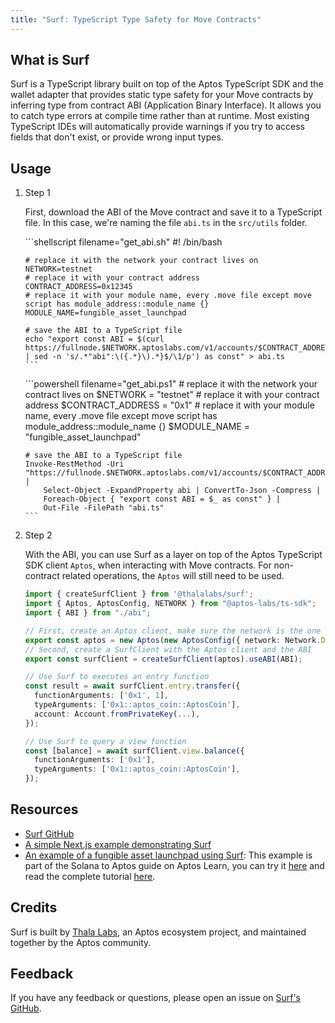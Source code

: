 ```yaml
---
title: "Surf: TypeScript Type Safety for Move Contracts"
---
```


## What is Surf

Surf is a TypeScript library built on top of the Aptos TypeScript SDK and the wallet adapter that provides static type safety for your Move contracts by inferring type from contract ABI (Application Binary Interface). It allows you to catch type errors at compile time rather than at runtime. Most existing TypeScript IDEs will automatically provide warnings if you try to access fields that don&apos;t exist, or provide wrong input types.






## Usage



<Steps>

1. Step 1

   First, download the ABI of the Move contract and save it to a TypeScript file. In this case, we&apos;re naming the file `abi.ts` in the `src/utils` folder.

   <Tabs>
     <TabItem label="macOS & Linux">
       ```shellscript filename="get_abi.sh"
       #! /bin/bash

       # replace it with the network your contract lives on
       NETWORK=testnet
       # replace it with your contract address
       CONTRACT_ADDRESS=0x12345
       # replace it with your module name, every .move file except move script has module_address::module_name {}
       MODULE_NAME=fungible_asset_launchpad

       # save the ABI to a TypeScript file
       echo "export const ABI = $(curl https://fullnode.$NETWORK.aptoslabs.com/v1/accounts/$CONTRACT_ADDRESS/module/$MODULE_NAME | sed -n 's/.*"abi":\({.*}\).*}$/\1/p') as const" > abi.ts
       ```
     </TabItem>

     <TabItem label="Windows">
       ```powershell filename="get_abi.ps1"
       # replace it with the network your contract lives on
       $NETWORK = "testnet"
       # replace it with your contract address
       $CONTRACT_ADDRESS = "0x1"
       # replace it with your module name, every .move file except move script has module_address::module_name {}
       $MODULE_NAME = "fungible_asset_launchpad"

       # save the ABI to a TypeScript file
       Invoke-RestMethod -Uri "https://fullnode.$NETWORK.aptoslabs.com/v1/accounts/$CONTRACT_ADDRESS/module/$MODULE_NAME" |
           Select-Object -ExpandProperty abi | ConvertTo-Json -Compress |
           Foreach-Object { "export const ABI = $_ as const" } |
           Out-File -FilePath "abi.ts"
       ```
     </TabItem>
   </Tabs>

2. Step 2

   With the ABI, you can use Surf as a layer on top of the Aptos TypeScript SDK client `Aptos`, when interacting with Move contracts. For non-contract related operations, the `Aptos` will still need to be used.

   ```typescript filename="src/utils/aptos.ts"
   import { createSurfClient } from '@thalalabs/surf';
   import { Aptos, AptosConfig, NETWORK } from "@aptos-labs/ts-sdk";
   import { ABI } from "./abi";

   // First, create an Aptos client, make sure the network is the one that contract lives on
   export const aptos = new Aptos(new AptosConfig({ network: Network.DEVNET }));
   // Second, create a SurfClient with the Aptos client and the ABI
   export const surfClient = createSurfClient(aptos).useABI(ABI);

   // Use Surf to executes an entry function
   const result = await surfClient.entry.transfer({
     functionArguments: ['0x1', 1],
     typeArguments: ['0x1::aptos_coin::AptosCoin'],
     account: Account.fromPrivateKey(...),
   });

   // Use Surf to query a view function
   const [balance] = await surfClient.view.balance({
     functionArguments: ['0x1'],
     typeArguments: ['0x1::aptos_coin::AptosCoin'],
   });
   ```

</Steps>



## Resources

- [Surf GitHub](https://github.com/ThalaLabs/surf)
- [A simple Next.js example demonstrating Surf](https://github.com/ThalaLabs/surf/tree/main/example)
- [An example of a fungible asset launchpad using Surf](https://github.com/aptos-labs/move-by-examples/tree/main/fungible-asset-launchpad): This example is part of the Solana to Aptos guide on Aptos Learn, you can try it [here](https://fungible-asset-launchpad.vercel.app/) and read the complete tutorial [here](https://learn.aptoslabs.com/en/tutorials/aptogotchi-intermediate/fungible-assets?workshop=solana-to-aptos).

## Credits

Surf is built by [Thala Labs](https://thala.fi/), an Aptos ecosystem project, and maintained together by the Aptos community.

## Feedback

If you have any feedback or questions, please open an issue on [Surf&apos;s GitHub](https://github.com/ThalaLabs/surf/issues).
